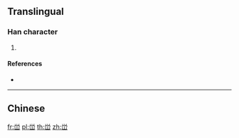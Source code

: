 {{character info/new}}
==Translingual==

===Han character===
{{Han char|rn=46|rad=山|as=05|sn=8|four=|canj=FBU|ids=⿳⺍冖山}}

# {{defn|Han|sort=山05}}

====References====
* {{Han ref|kx=0310.071|hdz=10768.130|uh=5CC3|ud=23747}}

----

==Chinese==
{{zh-see|嶨}}

[[fr:峃]]
[[pl:峃]]
[[th:峃]]
[[zh:峃]]